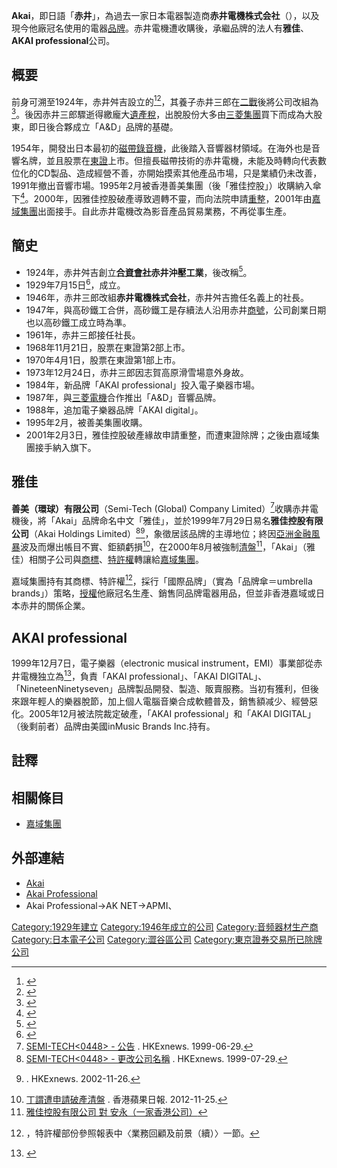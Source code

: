{{redirect2|雅佳|瑞士相機廠商|Arca-Swiss}}
{{infobox brand
| logo           = 
| name           = 雅佳
| enname           = Akai
| image          = [[File:Logo_akai.png|200px]]
| originaltext =
| type           = 電器
| currentowner   = [[嘉域集團|嘉域集團]]（香港）
| origin         = 
| keypeople         =
| introduced     = 
| discontinued   = 
| related        = 
| markets        = [[全球|全球]]
| previousowners = 雅佳控股（香港）
| trademarkregistrations = 
| ambassador     = 
| tagline        =
| website        = http://www.akai.com/
}}
{{Infobox Company
| company_name        =赤井電機株式会社
| company_name_en     = Akai Electric Co., Ltd.
| company_logo        = 
| logo_size           = 
| logo_caption        = 
| image               = 
| image_size          = 
| image_caption       = 
| company_type        = [[株式会社|株式会社]]
| native_name         = 赤井電機株式会社
| native_name_lang    = ja
| company_slogan      = 
| traded_as           =[[非上市公司|非上市公司]]
| market_information  =
| ROC_UBN             = 
| other_name    = 
| predecessor         =
| successor           =
| foundation          = 1929年7月15日（高砂鐵工）
| defunct            = 
| fate       =  
| location            = {{JAP}}[[東京都|東京都]][[澀谷區|澀谷區]]東2丁目23番3号
| zip_code            = [[〒|〒]]150-0011
| area_served         = 
| telephone_no        = 
| founder         =   赤井舛吉<br />赤井三郎
| key_people          = 董事長：中道武
| industry            = 
| products            = 
| services            = 音響、映像機器製造販賣
| capital             =1000万[[日圓|日圓]]
| revenue             = 
| operating_income    = 
| profit              = 
| total_asset         = 
| net_asset           = 
| market_value        = 
| num_employees       = 
| equity              =
| P/E ratio           = 
| earnings per share  = 
| Net asset value     = 
| accounting_period   = 
| parent              = 
| divisions           = 
| major_shareholder   = [[嘉域集團|Capetronic Display Devices Holdings Limited]] 86.7%
| subsid              = 
| homepage            = http://www.akai.com/
| footnotes    =  {{as of|2011|6|29}}<ref name=ss>{{lang|ja|{{PDF|[http://ke.kabupro.jp/tsp/20110629/140120110629071330.pdf 債権の取立不能又は取立遅延及び特別損失の計上並びに業績予想の修正に関するお知らせ}}]. 山水電気. 2011-06-29.}}</ref>
| width               = 
}}
'''Akai'''，即日語「'''赤井'''」，為過去一家日本電器製造商'''赤井電機株式会社'''（{{lang-ja|赤井電機株式会社}}），以及現今他廠冠名使用的電器[[品牌|品牌]]。赤井電機遭收購後，承繼品牌的法人有'''雅佳'''、'''AKAI professional'''公司。

==概要==
前身可溯至1924年，赤井舛吉設立的{{nihongo|'''赤井沖壓工業'''|赤井プレス工業}}<ref name=akai>{{lang|ja|[http://kotobank.jp/word/赤井電機 赤井電機 - kotobank]}}</ref><ref>{{Cite web |url=http://www.bookpark.ne.jp/cm/contentdetail.asp?content_id=KBSP-00138 |script-title=ja:KBSケース教材 - 赤井電機株式会社 |accessdate=2014-08-25 |archive-date=2014-08-26 |archive-url=https://web.archive.org/web/20140826115409/http://www.bookpark.ne.jp/cm/contentdetail.asp?content_id=KBSP-00138 |dead-url=no }}</ref>，其養子赤井三郎在[[二戰|二戰]]後將公司改組為{{nihongo|'''赤井電機株式会社'''|赤井電機株式会社|Akai Electric Co., Ltd.}}<ref name=saburo>{{lang|ja|[http://kotobank.jp/word/赤井三郎 赤井三郎 - kotobank]}}</ref>。後因赤井三郎驟逝得繳龐大[[遺產稅|遺產稅]]，出脫股份大多由[[三菱集團|三菱集團]]買下而成為大股東，即日後合夥成立「A&D」品牌的基礎。

1954年，開發出日本最初的[[磁帶錄音機|磁帶錄音機]]，此後踏入音響器材領域。在海外也是音響名牌，並且股票在[[東證|東證]]上市。但擅長磁帶技術的赤井電機，未能及時轉向代表數位化的CD製品、造成經營不善，亦開始摸索其他產品市場，只是業績仍未改善，1991年撤出音響市場。1995年2月被香港善美集團（後「雅佳控股」）收購納入傘下<ref>{{Cite |title=Akai Electric homepage |date= |url=http://www.akai.com/ |accessdate= |publisher=Akai Electric Company |archiveurl=https://web.archive.org/web/19970628154630/http://www.akai.com/ |archivedate=1997-06-28 |deadurl=yes }}</ref>。2000年，因雅佳控股破產導致週轉不靈，而向法院申請[[破產保護|重整]]，2001年由[[嘉域集團|嘉域集團]]出面接手。自此赤井電機改為影音產品貿易業務，不再從事生產。

==簡史==
*1924年，赤井舛吉創立'''[[兩合公司|合資會社]]赤井沖壓工業'''，後改稱{{nihongo|'''赤井電機製作所'''|赤井電機製作所}}{{r|akai}}<ref name=akai2>{{Cite |title=Legend of Akai |date= |url=http://www.akai.com/legend/lgnd1.htm |accessdate= |publisher=Akai Electric Company |archiveurl=https://web.archive.org/web/19970628154630/http://www.akai.com/legend/lgnd1.htm |archivedate=1997-06-28 |deadurl=yes }}</ref>。
*1929年7月15日<ref name=kabu>{{Cite web |url=http://www.kabu-toushi.com/investmentmuseum/kabuken/akaidenki.html |script-title=ja:赤井電機株券 |accessdate=2014-08-25 |archive-date=2014-09-03 |archive-url=https://web.archive.org/web/20140903152354/http://www.kabu-toushi.com/investmentmuseum/kabuken/akaidenki.html |dead-url=no }}</ref>，{{nihongo|'''高砂鐵工'''|高砂鉄工}}成立。{{r|akai}}
*1946年，赤井三郎改組'''赤井電機株式会社'''，赤井舛吉擔任名義上的社長。
*1947年，與高砂鐵工合併，高砂鐵工是存續法人沿用赤井[[商號|商號]]{{r|akai}}，公司創業日期也以高砂鐵工成立時為準。
*1961年，赤井三郎接任社長。{{r|saburo}}
*1968年11月21日，股票在東證第2部上市。{{r|kabu}}
*1970年4月1日，股票在東證第1部上市。{{r|kabu}}
*1973年12月24日，赤井三郎因志賀高原滑雪場意外身故。{{r|saburo}}{{r|akai2}}
*1984年，新品牌「AKAI professional」投入電子樂器市場。
*1987年，與[[三菱電機|三菱電機]]合作推出「A&D」音響品牌。
*1988年，追加電子樂器品牌「AKAI digital」。
*1995年2月，被善美集團收購。
*2001年2月3日，雅佳控股破產緣故申請重整，而遭東證除牌{{r|kabu}}；之後由嘉域集團接手納入旗下。

==雅佳==
'''善美（環球）有限公司'''（Semi-Tech (Global) Company Limited）<ref>[http://www.hkexnews.hk/listedco/listconews/sehk/1999/0629/LTN19990629031_C.HTM SEMI-TECH<0448> - 公告] {{Wayback|url=http://www.hkexnews.hk/listedco/listconews/sehk/1999/0629/LTN19990629031_C.HTM |date=20140826114430 }}. HKExnews. 1999-06-29.</ref>收購赤井電機後，將「Akai」品牌命名中文「雅佳」，並於1999年7月29日易名'''雅佳控股有限公司'''（Akai Holdings Limited）<ref>[http://www.hkexnews.hk/listedco/listconews/sehk/1999/0729/LTN19990729043_C.HTM SEMI-TECH<0448> - 更改公司名稱] {{Wayback|url=http://www.hkexnews.hk/listedco/listconews/sehk/1999/0729/LTN19990729043_C.HTM |date=20140826114428 }}. HKExnews. 1999-07-29.</ref><ref>{{PDF|[http://www.hkexnews.hk/listedco/listconews/sehk/2002/1126/LTN20021126082_C.pdf 雅佳控股有限公司]}}. HKExnews. 2002-11-26.</ref>，象徵居該品牌的主導地位；終因[[亞洲金融風暴|亞洲金融風暴]]波及而爆出帳目不實、鉅額虧損<ref>[http://hk.apple.nextmedia.com/financeestate/art/20121125/18079411 丁謂遭申請破產清盤] {{Wayback|url=http://hk.apple.nextmedia.com/financeestate/art/20121125/18079411 |date=20140826162020 }}. 香港蘋果日報. 2012-11-25.</ref>，在2000年8月被強制[[清盤|清盤]]<ref>[http://legalref.judiciary.gov.hk/lrs/common/search/search_result_detail_frame.jsp?DIS=85884&QS=%2B&TP=JU 雅佳控股有限公司 對 安永（一家香港公司）]</ref>，「Akai」（雅佳）相關子公司與[[商標|商標]]、[[特許權|特許權]]轉讓給[[嘉域集團|嘉域集團]]。

嘉域集團持有其商標、特許權<ref name=gh>{{PDF|[http://www.grandeholdings.com/tc_chi/investor_annual/C186(AR12)0.pdf 嘉域集團年度報表2012]}}，特許權部份參照報表中〈業務回顧及前景（續）〉一節。</ref>，採行「國際品牌」（實為「品牌傘＝umbrella brands」）策略，[[授權|授權]]他廠冠名生產、銷售同品牌電器用品{{r|gh}}，但並非香港嘉域或日本赤井的關係企業。

==AKAI professional==
1999年12月7日，電子樂器（electronic musical instrument，EMI）事業部從赤井電機独立為{{nihongo|'''AKAI professional M.I.株式会社'''|アカイ プロフェッショナ ルエムアイ株式会社|AKAI plofessional M.I. Corp.|APMI}}<ref>{{Cite |script-title=ja:会社概要 |date= |url=http://www.akaipro.jp/company/index.html |accessdate= |publisher={{lang|ja|アカイ プロフェッショナル エムアイ株式会社}} |archiveurl=https://web.archive.org/web/20051207005817/http://www.akaipro.jp/company/index.html |archivedate=2005-12-07 |deadurl=yes }}</ref>，負責「AKAI professional」、「AKAI DIGITAL」、「NineteenNinetyseven」品牌製品開發、製造、販賣服務。当初有獲利，但後來跟年輕人的樂器脫節，加上個人電腦音樂合成軟體普及，銷售額减少、經營惡化。2005年12月被法院裁定破產，「AKAI professional」和「AKAI DIGITAL」（後剩前者）品牌由美國inMusic Brands Inc.持有。

==註釋==
{{reflist}}

==相關條目==
*[[嘉域集團|嘉域集團]]

==外部連結==
{{Commons category|Akai}}
{{Commons category|Akai Professional|Akai Professional}}
* [https://web.archive.org/web/20030806123839/http://akai.com/ Akai]
* [http://www.akaipro.com/ Akai Professional]{{Wayback|url=http://www.akaipro.com/ |date=20140826045742 }}
*Akai Professional{{dead link|url=http://www.emi.akai.co.jp/}}→AK NET{{dead link|url=http://www.akai.com/akaipro/}}→APMI{{dead link|url=http://www.akaipro.co.jp/}}、{{dead link|url=http://www.akaipro.jp/}}

{{模板:Electronics industry in Japan}}

{{DEFAULTSORT:Akai}}
[[Category:1929年建立|Category:1929年建立]]
[[Category:1946年成立的公司|Category:1946年成立的公司]]
[[Category:音频器材生产商|Category:音频器材生产商]]
[[Category:日本電子公司|Category:日本電子公司]]
[[Category:澀谷區公司|Category:澀谷區公司]]
[[Category:東京證券交易所已除牌公司|Category:東京證券交易所已除牌公司]]